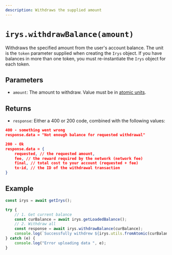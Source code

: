 ```yaml
---
description: Withdraws the supplied amount
---
```


# `irys.withdrawBalance(amount)`

Withdraws the specified amount from the user's account balance. The unit is the `token` parameter supplied when creating the `Irys` object. If you have balances in more than one token, you must re-instantiate the `Irys` object for each token.

## Parameters

- `amount`: The amount to withdraw. Value must be in [atomic units](./utils-toAtomic).

## Returns

-   `response`: Either a 400 or 200 code, combined with the following values:

```json
400 - something went wrong
response.data = "Not enough balance for requested withdrawal"

200 - Ok
response.data = {
	requested, // the requested amount,
	fee, // the reward required by the network (network fee)
	final, // total cost to your account (requested + fee)
	tx-id, // the ID of the withdrawal transaction
}
```

## Example

```js
const irys = await getIrys();

try {
	// 1. Get current balance
	const curBalance = await irys.getLoadedBalance();
	// 2. Withdraw all
	const response = await irys.withdrawBalance(curBalance);
	console.log(`Successfully withdrew ${irys.utils.fromAtomic(curBalance)} ${irys.token}`);
} catch (e) {
	console.log("Error uploading data ", e);
}
```
